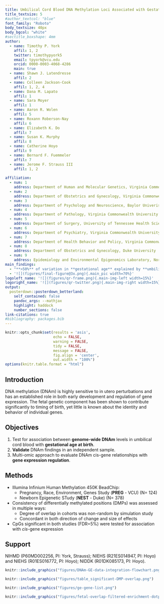 ```yaml
---
title: Umbilical Cord Blood DNA Methylation Loci Associated with Gestational Age at Birth
title_textsize: 5
#author_textcol: "blue"
font_family: "Roboto"
body_textsize: 40px
body_bgcol: "white"
#sectitle_boxshape: 4mm
author:
  - name: Timothy P. York
    affil: 1, 2
    twitter: timothypyork5
    email: tpyork@vcu.edu
    orcid: 0000-0003-4068-4286
    main: true
  - name: Shawn J. Latendresse
    affil: 2
  - name: Colleen Jackson-Cook
    affil: 1, 2, 4
  - name: Dana M. Lapato
    affil: 1
  - name: Sara Moyer
    affil: 1
  - name: Aaron R. Wolen
    affil: 5
  - name: Roxann Roberson-Nay
    affil: 6
  - name: Elizabeth K. Do
    affil: 7
  - name: Susan K. Murphy
    affil: 8
  - name: Catherine Hoyo
    affil: 9
  - name: Bernard F. Fuemmeler
    affil: 7
  - name: Jerome F. Strauss III
    affil: 1, 2
  
affiliation:
  - num: 1
    address: Department of Human and Molecular Genetics, Virginia Commonwealth University
  - num: 2
    address: Department of Obstetrics and Gynecology, Virginia Commonwealth University
  - num: 3
    address: Department of Psychology and Neuroscience, Baylor Univeristy
  - num: 4
    address: Department of Pathology, Virginia Commonwealth University
  - num: 5
    address: Department of Surgery, University of Tennessee Health Science Center
  - num: 6
    address: Department of Psychiatry, Virginia Commonwealth University
  - num: 7
    address: Department of Health Behavior and Policy, Virginia Commonwealth University
  - num: 8
    address: Department of Obstetrics and Gynecology, Duke University
  - num: 9
    address: Epidemiology and Environmental Epigenomics Laboratory, North Carolina State University
main_findings:
  - "**>50%** of variation in **gestational age** explained by **umbilical cord DNAm**."
  - '![](figures/final-figure@3x.png){.main_pic width=70%}'
logoleft_name: '![](figures/qr-frame.png){.main-img-left width=15%}'
logoright_name: '![](figures/qr-twitter.png){.main-img-right width=15%}'
output:
  posterdown::posterdown_betterland:
    self_contained: false
    pandoc_args: --mathjax
    highlight: haddock
    number_sections: false
link-citations: true
#bibliography: packages.bib
---
```


```r
knitr::opts_chunk$set(results = 'asis',
                      echo = FALSE,
                      warning = FALSE,
                      tidy = FALSE,
                      message = FALSE,
                      fig.align = 'center',
                      out.width = "100%")
options(knitr.table.format = "html") 
```


## Introduction

DNA methylation (DNAm) is highly sensitive to in utero perturbations and has an established role in both early development and regulation of gene expression. The fetal genetic component has been shown to contribute significantly to timing of birth, yet little is known about the identity and behavior of individual genes.    


## Objectives

1. Test for association between **genome-wide DNAm** levels in umbilical cord blood with **gestational age at birth**.
2. **Validate** DNAm findings in an independent sample.
3. Multi-omic approach to evaluate DNAm cis-gene relationships with **gene expression regulation**.

## Methods

- Illumina Infinium Human Methylation 450K BeadChip:
  - Pregnancy, Race, Environment, Genes Study (**PREG** - VCU) (N= 124)
  - Newborn Epigenetic STudy (**NEST** - Duke) (N= 378) 
- Consistency of differentially methylated positions (DMPs) was assessed in multiple ways: 
  - Degree of overlap in cohorts was non-random by simulation study
  - Concordant in both direction of change and size of effects
- CpGs significant in both studies (FDR=5%) were tested for association with *cis*-gene expression


## Support
NIHMD (P60MD002256, PI: York, Strauss); NIEHS (R21ES014947, PI: Hoyo) and NIEHS (R01ES016772, PI: Hoyo); NIDDK (R01DK085173, PI: Hoyo).



```r
knitr::include_graphics("figures/DNAm-GE-data-integration-flowchart.png")

```


```r
knitr::include_graphics("figures/table_significant-DMP-overlap.png")

```


```r
knitr::include_graphics("figures/ge-gene-list.png")

```



```r
knitr::include_graphics("figures/fetal-overlap-filtered-enrichment-dotplot.png")

```






